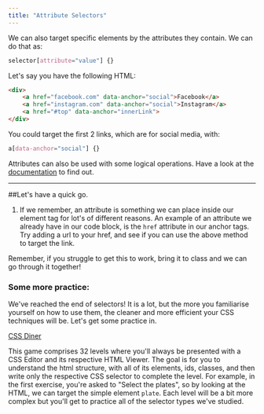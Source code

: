 ```yaml
---
title: "Attribute Selectors"
---
```


We can also target specific elements by the attributes they contain. We can do that as:

```css
selector[attribute="value"] {}
```

Let's say you have the following HTML:

```html
<div>
	<a href="facebook.com" data-anchor="social">Facebook</a>
	<a href="instagram.com" data-anchor="social">Instagram</a>
	<a href="#top" data-anchor="innerLink">
</div>
```

You could target the first 2 links, which are for social media, with:

```css
a[data-anchor="social"] {}
```

Attributes can also be used with some logical operations. Have a look at the [documentation](https://developer.mozilla.org/en-US/docs/Web/CSS/Attribute_selectors) to find out.


---

##Let's have a quick go. 

1. If we remember, an attribute is something we can place inside our element tag for lot's of different reasons. An example of an attribute we already have in our code block, is the `href` attribute in our anchor tags. Try adding a url to your href, and see if you can use the above method to target the link.  

Remember, if you struggle to get this to work, bring it to class and we can go through it together!

### Some more practice:

We've reached the end of selectors! It is a lot, but the more you familiarise yourself on how to use them, the cleaner and more efficient your CSS techniques will be. Let's get some practice in.

[CSS Diner](https://flukeout.github.io/)

This game comprises 32 levels where you'll always be presented with a CSS Editor and its respective HTML Viewer. The goal is for you to understand the html structure, with all of its elements, ids, classes, and then write only the respective CSS selector to complete the level. For example, in the first exercise, you're asked to "Select the plates", so by looking at the HTML, we can target the simple element `plate`. Each level will be a bit more complex but you'll get to practice all of the selector types we've studied.